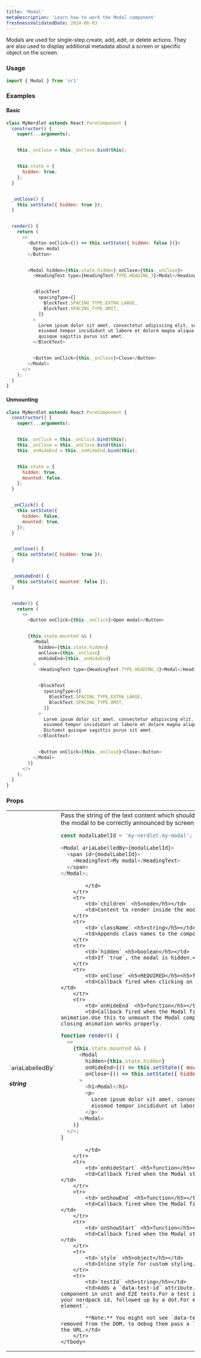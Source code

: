 ```yaml
---
title: 'Modal'
metaDescription: 'Learn how to work the Modal component'
freshnessValidatedDate: 2024-06-03
---
```


Modals are used for single-step create, add, edit, or delete actions. They are also used to display additional metadata about a screen or specific object on the screen.

### Usage

```js
import { Modal } from 'nr1'
```



### Examples

#### Basic

```js
class MyNerdlet extends React.PureComponent {
  constructor() {
    super(...arguments);


    this._onClose = this._onClose.bind(this);


    this.state = {
      hidden: true,
    };
  }


  _onClose() {
    this.setState({ hidden: true });
  }


  render() {
    return (
      <>
        <Button onClick={() => this.setState({ hidden: false })}>
          Open modal
        </Button>


        <Modal hidden={this.state.hidden} onClose={this._onClose}>
          <HeadingText type={HeadingText.TYPE.HEADING_3}>Modal</HeadingText>


          <BlockText
            spacingType={[
              BlockText.SPACING_TYPE.EXTRA_LARGE,
              BlockText.SPACING_TYPE.OMIT,
            ]}
          >
            Lorem ipsum dolor sit amet, consectetur adipiscing elit, sed do
            eiusmod tempor incididunt ut labore et dolore magna aliqua. Dictumst
            quisque sagittis purus sit amet.
          </BlockText>


          <Button onClick={this._onClose}>Close</Button>
        </Modal>
      </>
    );
  }
}
```



#### Unmounting

```js
class MyNerdlet extends React.PureComponent {
  constructor() {
    super(...arguments);


    this._onClick = this._onClick.bind(this);
    this._onClose = this._onClose.bind(this);
    this._onHideEnd = this._onHideEnd.bind(this);


    this.state = {
      hidden: true,
      mounted: false,
    };
  }


  _onClick() {
    this.setState({
      hidden: false,
      mounted: true,
    });
  }


  _onClose() {
    this.setState({ hidden: true });
  }


  _onHideEnd() {
    this.setState({ mounted: false });
  }


  render() {
    return (
      <>
        <Button onClick={this._onClick}>Open modal</Button>


        {this.state.mounted && (
          <Modal
            hidden={this.state.hidden}
            onClose={this._onClose}
            onHideEnd={this._onHideEnd}
          >
            <HeadingText type={HeadingText.TYPE.HEADING_3}>Modal</HeadingText>


            <BlockText
              spacingType={[
                BlockText.SPACING_TYPE.EXTRA_LARGE,
                BlockText.SPACING_TYPE.OMIT,
              ]}
            >
              Lorem ipsum dolor sit amet, consectetur adipiscing elit, sed do
              eiusmod tempor incididunt ut labore et dolore magna aliqua.
              Dictumst quisque sagittis purus sit amet.
            </BlockText>


            <Button onClick={this._onClose}>Close</Button>
          </Modal>
        )}
      </>
    );
  }
}
```



### Props

<table>
    <tbody>
        <tr>
            <td>`ariaLabelledBy` <h5>string</h5></td>
            <td>Pass the string of the text content which should better describe the purpose of the modal to be correctly announced by screen readers.

```js 
const modalLabelId = 'my-nerdlet.my-modal';

<Modal ariaLabelledBy={modalLabelId}>
  <span id={modalLabelId}>
    <HeadingText>My modal</HeadingText>
  </span>
</Modal>;
```

            </td>
        </tr>
        <tr>
            <td>`children` <h5>node</h5></td>
            <td>Content to render inside the modal.</td>
        </tr>
        <tr>
            <td>`className` <h5>string</h5></td>
            <td>Appends class names to the component.</td>
        </tr>
        <tr>
            <td>`hidden` <h5>boolean</h5></td>
            <td>If `true`, the modal is hidden.</td>
        </tr>
        <tr>
            <td>`onClose` <h5>REQUIRED</h5><h5>function</h5></td>
            <td>Callback fired when clicking on the Modal's close button.</td>
        </tr>
        <tr>
            <td>`onHideEnd` <h5>function</h5></td>
            <td>Callback fired when the Modal finishes the closing animation.Use this to unmount the Modal component. This ensures that the closing animation works properly.
            
```js 
function render() {
  <>
    {this.state.mounted && (
      <Modal
        hidden={this.state.hidden}
        onHideEnd={() => this.setState({ mounted: false })}
        onClose={() => this.setState({ hidden: true })}
      >
        <h1>Modal</h1>
        <p>
          Lorem ipsum dolor sit amet, consectetur adipiscing elit, sed do
          eiusmod tempor incididunt ut labore et dolore magna aliqua.
        </p>
      </Modal>
    )}
  </>;
}
```
            
            </td>
        </tr>
        <tr>
            <td>`onHideStart` <h5>function</h5></td>
            <td>Callback fired when the Modal starts the closing animation.</td>
        </tr>
        <tr>
            <td>`onShowEnd` <h5>function</h5></td>
            <td>Callback fired when the Modal finishes the opening animation.</td>
        </tr>
        <tr>
            <td>`onShowStart` <h5>function</h5></td>
            <td>Callback fired when the Modal starts the opening animation.</td>
        </tr>
        <tr>
            <td>`style` <h5>object</h5></td>
            <td>Inline style for custom styling.</td>
        </tr>
        <tr>
            <td>`testId` <h5>string</h5></td>
            <td>Adds a `data-test-id` attribute. Use it to target the component in unit and E2E tests.For a test id to be valid, prefix it with your nerdpack id, followed up by a dot.For example, `my-nerdpack.some-element`.
            
            **Note:** You might not see `data-test-id` attributes as they are removed from the DOM, to debug them pass a `e2e-test` query parameter to the URL.</td>
        </tr>
    </tbody>
</table>